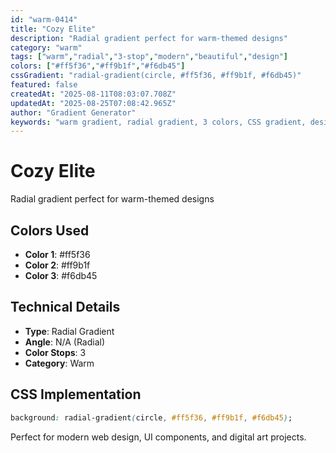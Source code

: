 ```yaml
---
id: "warm-0414"
title: "Cozy Elite"
description: "Radial gradient perfect for warm-themed designs"
category: "warm"
tags: ["warm","radial","3-stop","modern","beautiful","design"]
colors: ["#ff5f36","#ff9b1f","#f6db45"]
cssGradient: "radial-gradient(circle, #ff5f36, #ff9b1f, #f6db45)"
featured: false
createdAt: "2025-08-11T08:03:07.708Z"
updatedAt: "2025-08-25T07:08:42.965Z"
author: "Gradient Generator"
keywords: "warm gradient, radial gradient, 3 colors, CSS gradient, design, #ff5f36, #ff9b1f, #f6db45"
---
```


# Cozy Elite

Radial gradient perfect for warm-themed designs

## Colors Used
- **Color 1**: #ff5f36
- **Color 2**: #ff9b1f
- **Color 3**: #f6db45

## Technical Details
- **Type**: Radial Gradient
- **Angle**: N/A (Radial)
- **Color Stops**: 3
- **Category**: Warm

## CSS Implementation
```css
background: radial-gradient(circle, #ff5f36, #ff9b1f, #f6db45);
```

Perfect for modern web design, UI components, and digital art projects.
